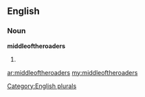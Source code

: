==English==

===Noun===
'''middleoftheroaders'''

# {{plural of|[[middleoftheroader]]}}

[[Category:English plurals]]

[[ar:middleoftheroaders]]
[[my:middleoftheroaders]]